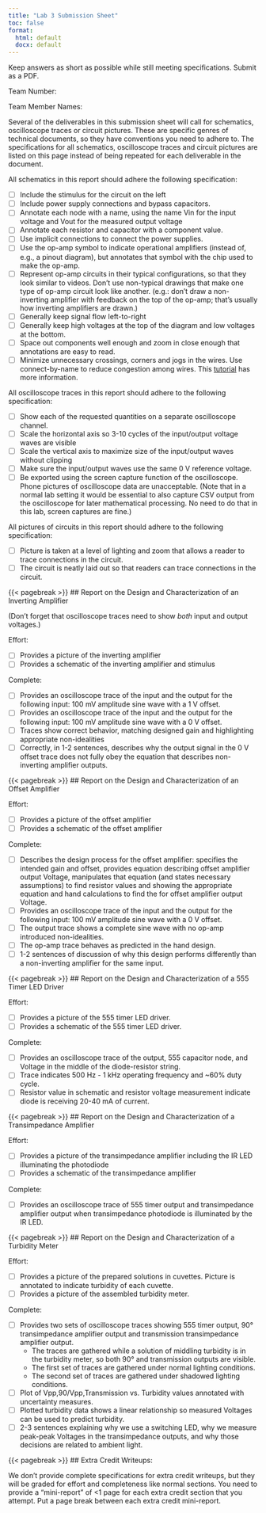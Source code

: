 ```yaml
---
title: "Lab 3 Submission Sheet"
toc: false
format:
  html: default
  docx: default
---
```


Keep answers as short as possible while still meeting specifications. Submit as a PDF.

Team Number:

Team Member Names: 

Several of the deliverables in this submission sheet will call for schematics, oscilloscope traces or circuit pictures.  These are specific genres of technical documents, so they have conventions you need to adhere to.  The specifications for all schematics, oscilloscope traces and circuit pictures are listed on this page instead of being repeated for each deliverable in the document.

All schematics in this report should adhere the following specification:

- [ ] Include the stimulus for the circuit on the left
- [ ] Include power supply connections and bypass capacitors.
- [ ] Annotate each node with a name, using the name Vin for the input voltage and Vout for the measured output voltage
- [ ] Annotate each resistor and capacitor with a component value.
- [ ] Use implicit connections to connect the power supplies.
- [ ] Use the op-amp symbol to indicate operational amplifiers (instead of, e.g., a pinout diagram), but annotates that symbol with the chip used to make the op-amp.
- [ ] Represent op-amp circuits in their typical configurations, so that they look similar to videos.  Don't use non-typical drawings that make one type of op-amp circuit look like another.  (e.g.: don't draw a non-inverting amplifier with feedback on the top of the op-amp; that's usually how inverting amplifiers are drawn.)
- [ ] Generally keep signal flow left-to-right
- [ ] Generally keep high voltages at the top of the diagram and low voltages at the bottom.
- [ ] Space out components well enough and zoom in close enough that annotations are easy to read.
- [ ] Minimize unnecessary crossings, corners and jogs in the wires.  Use connect-by-name to reduce congestion among wires.  This [tutorial](https://learn.sparkfun.com/tutorials/how-to-read-a-schematic/reading-schematics) has more information.

All oscilloscope traces in this report should adhere to the following specification:

- [ ] Show each of the requested quantities on a separate oscilloscope channel.
- [ ] Scale the horizontal axis so 3-10 cycles of the input/output voltage waves are visible
- [ ] Scale the vertical axis to maximize size of the input/output waves without clipping
- [ ] Make sure the input/output waves use the same 0 V reference voltage.
- [ ] Be exported using the screen capture function of the oscilloscope.  Phone pictures of oscilloscope data are unacceptable.  (Note that in a normal lab setting it would be essential to also capture CSV output from the oscilloscope for later mathematical processing.  No need to do that in this lab, screen captures are fine.)

All pictures of circuits in this report should adhere to the following specification:

- [ ] Picture is taken at a level of lighting and zoom that allows a reader to trace connections in the circuit.
- [ ] The circuit is neatly laid out so that readers can trace connections in the circuit.

{{< pagebreak >}}
## Report on the Design and Characterization of an Inverting Amplifier

(Don't forget that oscilloscope traces need to show *_both_* input and output voltages.)

Effort: 

- [ ] Provides a picture of the inverting amplifier
- [ ] Provides a schematic of the inverting amplifier and stimulus

Complete:

- [ ] Provides an oscilloscope trace of the input and the output for the following input: 100 mV amplitude sine wave with a 1 V offset.
- [ ] Provides an oscilloscope trace of the input and the output for the following input: 100 mV amplitude sine wave with a 0 V offset.
- [ ] Traces show correct behavior, matching designed gain and highlighting appropriate non-idealities
- [ ] Correctly, in 1-2 sentences, describes why the output signal in the 0 V offset trace does not fully obey the equation that describes non-inverting amplifier outputs.

{{< pagebreak >}}
## Report on the Design and Characterization of an Offset Amplifier

Effort:

- [ ] Provides a picture of the offset amplifier
- [ ] Provides a schematic of the offset amplifier

Complete: 

- [ ] Describes the design process for the offset amplifier: specifies the intended gain and offset, provides equation describing offset amplifier output Voltage, manipulates that equation (and states necessary assumptions) to find resistor values and showing the appropriate equation and hand calculations to find the  for offset amplifier output Voltage.
- [ ] Provides an oscilloscope trace of the input and the output for the following input: 100 mV amplitude sine wave with a 0 V offset.
- [ ] The output trace shows a complete sine wave with no op-amp introduced non-idealities.
- [ ] The op-amp trace behaves as predicted in the hand design.
- [ ] 1-2 sentences of discussion of why this design performs differently than a non-inverting amplifier for the same input.

{{< pagebreak >}}
## Report on the Design and Characterization of a 555 Timer LED Driver

Effort:

- [ ] Provides a picture of the 555 timer LED driver.
- [ ] Provides a schematic of the 555 timer LED driver.

Complete: 

- [ ] Provides an oscilloscope trace of the output, 555 capacitor node, and Voltage in the middle of the diode-resistor string.
- [ ] Trace indicates 500 Hz - 1 kHz operating frequency and ~60% duty cycle.
- [ ] Resistor value in schematic and resistor voltage measurement indicate diode is receiving 20-40 mA of current.

{{< pagebreak >}}
## Report on the Design and Characterization of a Transimpedance Amplifier

Effort:

- [ ] Provides a picture of the transimpedance amplifier including the IR LED illuminating the photodiode
- [ ] Provides a schematic of the transimpedance amplifier

Complete: 

- [ ] Provides an oscilloscope trace of 555 timer output and transimpedance amplifier output when transimpedance photodiode is illuminated by the IR LED.

{{< pagebreak >}}
## Report on the Design and Characterization of a Turbidity Meter

Effort:

- [ ] Provides a picture of the prepared solutions in cuvettes.  Picture is annotated to indicate turbidity of each cuvette.
- [ ] Provides a picture of the assembled turbidity meter.

Complete: 

- [ ] Provides two sets of oscilloscope traces showing 555 timer output, 90° transimpedance amplifier output and transmission transimpedance amplifier output.  
  - The traces are gathered while a solution of middling turbidity is in the turbidity meter, so both 90° and transmission outputs are visible. 
  - The first set of traces are gathered under normal lighting conditions.
  - The second set of traces are gathered under shadowed lighting conditions.
- [ ] Plot of Vpp,90/Vpp,Transmission vs. Turbidity values annotated with uncertainty measures.
- [ ] Plotted turbidity data shows a linear relationship so measured Voltages can be used to predict turbidity.
- [ ] 2-3 sentences explaining why we use a switching LED, why we measure peak-peak Voltages in the transimpedance outputs, and why those decisions are related to ambient light.

{{< pagebreak >}}
## Extra Credit Writeups:

We don't provide complete specifications for extra credit writeups, but they will be graded for effort and completeness like normal sections.  You need to provide a "mini-report" of <1 page for each extra credit section that you attempt. Put a page break between each extra credit mini-report.